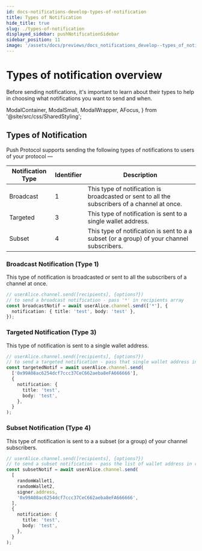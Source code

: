 ```yaml
---
id: docs-notifications-develop-types-of-notification
title: Types of Notification
hide_title: true
slug: ./types-of-notification
displayed_sidebar: pushNotificationSidebar
sidebar_position: 11
image: '/assets/docs/previews/docs_notifications_develop--types_of_notification.png'
---
```


# Types of notification overview

Before sending notifications, it's important to learn about their types to help in choosing what notifications you want to send and when.

<head>
  <title>
    {`Types of Notifications | Push Notifications | Push Documentation`}
  </title>
</head>

  ModalContainer,
  ModalSmall,
  ModalWrapper,
  AFocus,
} from '@site/src/css/SharedStyling';

## Types of Notification

Push Protocol supports sending the following types of notifications to users of your protocol —

| Notification Type | Identifier | Description                                                                                   |
| ----------------- | ---------- | --------------------------------------------------------------------------------------------- |
| Broadcast         | 1          | This type of notification is broadcasted or sent to all the subscribers of a channel at once. |
| Targeted          | 3          | This type of notification is sent to a single wallet address.                                 |
| Subset            | 4          | This type of notification is sent to a a subset (or a group) of your channel subscribers.     |

### Broadcast Notification (Type 1)

This type of notification is broadcasted or sent to all the subscribers of a channel at once.

```typescript
// userAlice.channel.send([recipients], {options?})
// to send a broadcast notification - pass '*' in recipients array
const broadcastNotif = await userAlice.channel.send(['*'], {
  notification: { title: 'test', body: 'test' },
});
```

### Targeted Notification (Type 3)

This type of notification is sent to a single wallet address.

```typescript
// userAlice.channel.send([recipients], {options?})
// to send a targeted notification - pass that single wallet address in recipients array
const targetedNotif = await userAlice.channel.send(
  ['0x99A08ac6254dcf7ccc37CeC662aeba8eFA666666'],
  {
    notification: {
      title: 'test',
      body: 'test',
    },
  }
);
```

### Subset Notification (Type 4)

This type of notification is sent to a a subset (or a group) of your channel subscribers.

```typescript
// userAlice.channel.send([recipients], {options?})
// to send a subset notification - pass the list of wallet address in recipients array
const subsetNotif = await userAlice.channel.send(
  [
    randomWallet1,
    randomWallet2,
    signer.address,
    '0x99A08ac6254dcf7ccc37CeC662aeba8eFA666666',
  ],
  {
    notification: {
      title: 'test',
      body: 'test',
    },
  }
);
```
